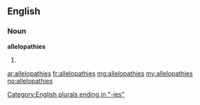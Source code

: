 ==English==

===Noun===
'''allelopathies'''

# {{plural of|[[allelopathy]]}}

[[Category:English plurals ending in "-ies"]]

[[ar:allelopathies]]
[[fr:allelopathies]]
[[mg:allelopathies]]
[[my:allelopathies]]
[[no:allelopathies]]